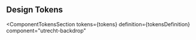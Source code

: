 <!-- @license CC0-1.0 -->


<Meta id="web-component-backdrop--design-tokens" title="Web Component/Backdrop/Design Tokens" />

## Design Tokens

<ComponentTokensSection
  tokens={tokens}
  definition={tokensDefinition}
  component="utrecht-backdrop"
></ComponentTokensSection>
